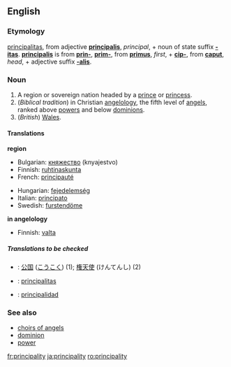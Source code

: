 ==English==

===Etymology===
{{L.}} [[principalitas]], from adjective '''[[principalis]]''', ''principal'', + noun of state suffix '''[[-itas]]'''.  '''[[principalis]]''' is from '''[[prin-]]''', '''[[prim-]]''', from '''[[primus]]''', ''first'', + '''[[cip-]]''', from '''[[caput]]''', ''head'', + adjective suffix '''[[-alis]]'''.

===Noun===
{{en-noun-reg-y|principalit|y}}

# A region or sovereign nation headed by a [[prince]] or [[princess]].
# (''Biblical tradition'') in Christian [[angelology]], the fifth level of [[angel]]s, ranked above [[power]]s and below [[dominion]]s.
# (''British'') [[Wales]].

====Translations====
'''region'''
{{top}}
*Bulgarian: [[княжество]] (knyajestvo) 
*Finnish: [[ruhtinaskunta]]
*French: [[principauté]]
{{mid}}
*Hungarian: [[fejedelemség]]
*Italian: [[principato]] {{m}}
*Swedish: [[furstendöme]]
{{bottom}}

'''in angelology'''
{{top}}
*Finnish: [[valta]]
{{mid}}
{{bottom}}

=====Translations to be checked=====
{{checktrans}}
*{{ttbc|Japanese}}: [[公国]] ([[こうこく]]) (1); [[権天使]] (けんてんし) (2)
*{{ttbc|Latin}}:  [[principalitas]] {{f}}
*{{ttbc|Spanish}}: [[principalidad]] {{f}}

===See also===
*[[choirs of angels]]
*[[dominion]]
*[[power]]

[[fr:principality]]
[[ja:principality]]
[[ro:principality]]